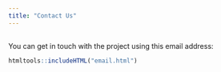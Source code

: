 ```yaml
---
title: "Contact Us"
---
```


## {#first-section}

You can get in touch with the project using this email address:
```r
htmltools::includeHTML("email.html")
```

<div style="height: 700px;"></div>